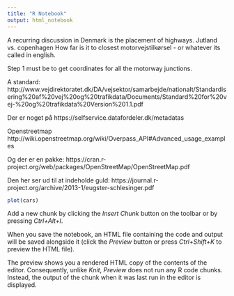 ```yaml
---
title: "R Notebook"
output: html_notebook
---
```


A recurring discussion in Denmark is the placement of highways. 
Jutland vs. copenhagen
How far is it to closest motorvejstilkørsel - or whatever its called in english.

Step 1 must be to get coordinates for all the motorway junctions.

A standard: 
http://www.vejdirektoratet.dk/DA/vejsektor/samarbejde/nationalt/Standardisering%20af%20vej%20og%20trafikdata/Documents/Standard%20for%20vej-%20og%20trafikdata%20Version%201.1.pdf

Der er noget på https://selfservice.datafordeler.dk/metadatas


Openstreetmap
http://wiki.openstreetmap.org/wiki/Overpass_API#Advanced_usage_examples

Og der er en pakke:
https://cran.r-project.org/web/packages/OpenStreetMap/OpenStreetMap.pdf

Den her ser ud til at indeholde guld:
https://journal.r-project.org/archive/2013-1/eugster-schlesinger.pdf

```r
plot(cars)
```

Add a new chunk by clicking the *Insert Chunk* button on the toolbar or by pressing *Ctrl+Alt+I*.

When you save the notebook, an HTML file containing the code and output will be saved alongside it (click the *Preview* button or press *Ctrl+Shift+K* to preview the HTML file).

The preview shows you a rendered HTML copy of the contents of the editor. Consequently, unlike *Knit*, *Preview* does not run any R code chunks. Instead, the output of the chunk when it was last run in the editor is displayed.
